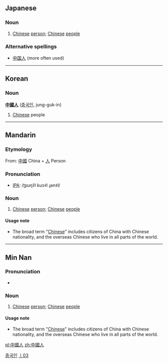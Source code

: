 ==Japanese==
{{ja-kanjitab|中|國|人}}
===Noun===
{{ja-noun|ky|hira=ちゅうごくじん|rom=chūgoku-jin|shin=中国人|rs=丨03}}

# [[Chinese]] [[person]]; [[Chinese]] [[people]]
===Alternative spellings===
*[[中国人]] (more often used)

----

==Korean==
===Noun===
'''[[中國]][[人]]''' ([[중국인]], jung-guk-in)
#[[Chinese]] people
[[Category:Korean nouns|중국인]]

----

==Mandarin==
{{zh-forms|[[中国人]]|[[中國]][[人]]}}
===Etymology===
From: [[中國]] China + [[人]] Person
===Pronunciation===
*[[w:IPA|IPA]]: /ʈʂʊŋ˥˥ kuɔ˧˥ ɻən˧˥/
===Noun===
{{cmn-noun|t|pin=Zhōnggúo rén|pint=zhong1guo2ren2|tra=中國人|sim=中国人|rs=丨03}}
# [[Chinese]] [[person]]; [[Chinese]] [[people]]

====Usage note====
*The broad term "[[Chinese]]" includes citizens of China with Chinese nationality, and the overseas Chinese who live in all parts of the world.

[[Category:zh-tw:Nationalities|丨03{{PAGENAME}}]]

----

==Min Nan==
===Pronunciation===
*{{IPA|/tiɔŋ˧˧kɔk˥˥laŋ˧˥/}}

===Noun===
{{nan-noun|t|poj=Tiong-kok-lâng|pojt=tiong1kok4lang5|tra=中國人|sim=中国人|rs=丨03}}

# [[Chinese]] [[person]]; [[Chinese]] [[people]]

====Usage note====
*The broad term "[[Chinese]]" includes citizens of China with Chinese nationality, and the overseas Chinese who live in all parts of the world.

[[pl:中國人]]
[[zh:中國人]]